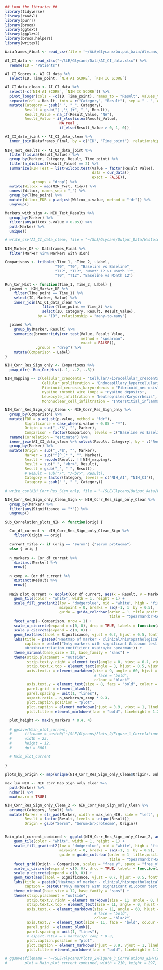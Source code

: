 ```r

## Load the libraries ##
library(tidyverse)
library(readxl)
library(purrr)
library(broom)
library(ggtext)
library(ggplot2)
library(broom.helpers)
library(writexl)

```

```r

Dataframes_Final <- read_csv(file = "~/SLE/Glycans/Output_Data/Glycans_marker_data_total.csv") 

AI_CI_data <- read_xlsx("~/SLE/Glycans/Data/AI_CI_data.xlsx") %>% 
  rename(ID = "Patients")

AI_CI_Scores <- AI_CI_data %>% 
  select(ID, Time_point, `NIH AI SCORE`, `NIH IC SCORE`)

AI_CI_data_clean <- AI_CI_data %>% 
  select(-c(`NIH AI SCORE`, `NIH IC SCORE`)) %>% 
  pivot_longer(cols = -c(ID, Time_point), names_to = "Result", values_to = "Result_Value") %>% 
  separate(col = Result, into = c("Category", "Result"), sep = " - ", extra = "merge") %>% 
  mutate(Category = gsub(" ", "_", Category), 
         Result = gsub("[ ,\\-]+", "_", Result),
         Result_Value = na_if(Result_Value, "NA"),
         Result_Value = if_else(is.na(Result_Value), 
                         NA_real_, 
                         if_else(Result_Value > 0, 1, 0))) 

AI_CI_data_joint <- AI_CI_data_clean %>%
  inner_join(Dataframes_Final, by = c("ID", "Time_point"), relationship = "many-to-many") 
  
NIH_Test_Results <- AI_CI_data_joint %>%
  filter(!is.na(Result_Value)) %>%
  group_by(Marker, Category, Result, Time_point) %>%
  filter(n_distinct(Result_Value) == 2) %>%
  summarize(NIH_Test = list(wilcox.test(Value ~ factor(Result_Value),
                                        data = cur_data(),
                                        exact = FALSE)),
            .groups = "drop") %>%
  mutate(Wilcox = map(NIH_Test, tidy)) %>%
  unnest(Wilcox, names_sep = "_") %>%
  group_by(Time_point) %>%
  mutate(Wilcox_FDR = p.adjust(Wilcox_p.value, method = "fdr")) %>%
  ungroup() 

Markers_with_sign <- NIH_Test_Results %>%
  group_by(Marker) %>%
  filter(any(Wilcox_p.value < 0.05)) %>%
  pull(Marker) %>%
  unique()

# write_csv(AI_CI_data_clean, file = "~/SLE/Glycans/Output_Data/Histology_data.csv")

```


```r

NIH_Marker_DF <- Dataframes_Final %>% 
  filter(Marker %in% Markers_with_sign)

Comparisons <- tribble(~Time_1, ~Time_2, ~Label, 
                       "T0", "T0", "Baseline vs Baseline", 
                       "T12", "T12", "Month 12 vs Month 12",
                       "T0", "T12", "Baseline vs Month 12")

Run_Cor_Hist <- function(Time_1, Time_2, Label) {
  joined <- NIH_Marker_DF %>%
    filter(Time_point == Time_1) %>%
    select(ID, Marker, Value) %>%
    inner_join(AI_CI_data_clean %>% 
                 filter(Time_point == Time_2) %>% 
                 select(ID, Category, Result, Result_Value),
               by = "ID", relationship = "many-to-many")
  
  joined %>%
    group_by(Marker, Result) %>%
    summarize(broom::tidy(cor.test(Value, Result_Value, 
                                   method = "spearman", 
                                   exact = FALSE)),
              .groups = "drop") %>%
    mutate(Comparison = Label)
}

NIH_Corr_Res_Sign_only <- Comparisons %>%
  pmap_dfr(~ Run_Cor_Hist(..1, ..2, ..3)) 

NIH_mapping <- c(Cellular_crescents = "Cellular/Fibrocellular_crescents",
                 Cellular_proliferation = "Endocapillary_hypercellularity",
                 Fibrinoid_necrosis_karyorrhexis = "Fibrinoid_necrosis",
                 Hyaline_thrombi_wire_loops = "Hyaline_deposits",
                 Leukocyte_infiltration = "Neutrophiles/Karyorrhexis",
                 Mononuclear_cell_infiltration = "Interstitial_inflammation")

NIH_Corr_Res_Sign_only_Clean <- NIH_Corr_Res_Sign_only %>% 
  group_by(Comparison) %>% 
  mutate(FDR = p.adjust(p.value, method = "fdr"), 
         Significance = case_when(p.value < 0.05 ~ "*"), 
         Origin = sub("_.*$", "", Marker), 
         Comparison = factor(Comparison, levels = c("Baseline vs Baseline", "Month 12 vs Month 12", "Baseline vs Month 12"))) %>% 
  rename(Correlation = "estimate") %>% 
  inner_join(AI_CI_data_clean %>% select(Result, Category), by = c("Result"), relationship = "many-to-many") %>% 
  group_by(Marker) %>% 
  mutate(Origin = sub("_.*$", "", Marker), 
         Marker = sub("^[^_]*_", "", Marker), 
         Result = recode(Result, !!!NIH_mapping), 
         Result = sub("_", "<br>", Result), 
         Result = gsub("_", " ", Result), 
         # Result = sub("/", "/<br>", Result),
         Category = factor(Category, levels = c("NIH_AI", "NIH_CI")),
         Category = gsub("_", " ", Category)) 

# write_csv(NIH_Corr_Res_Sign_only, file = "~/SLE/Glycans/Output_Data/Figure_3_NIH_cors/Glycan_NIH_Correlations.csv")

```


```r

NIH_Corr_Res_Sign_only_Clean_Sign <- NIH_Corr_Res_Sign_only_Clean %>%
  group_by(Marker) %>% 
  filter(any(Significance == "*")) %>% 
  ungroup()

Sub_Correlation_plots_NIH <- function(orig) {

  Cor_df_current <- NIH_Corr_Res_Sign_only_Clean_Sign %>% 
    filter(Origin == orig) 
  
  Current_Title <- if (orig == "Serum") {"Serum proteome"} 
  else { orig }
  
  n_markers <- Cor_df_current %>% 
    distinct(Marker) %>% 
    nrow()
  
  n_comp <- Cor_df_current %>% 
    distinct(Result) %>% 
    nrow()
    
  Main_plot_current <- ggplot(Cor_df_current, aes(x = Result, y = Marker, fill = Correlation)) +
    geom_tile(color = "white", width = 1, height = 1) +
    scale_fill_gradient2(low = "dodgerblue", mid = "white", high = "firebrick", 
                         midpoint = 0, breaks = seq(-1, 1, by = 0.5), 
                         guide = guide_colorbar(order = 1, title.position = "top", title.hjust = 0, 
                                                title = "Spearman<br>Correlation", title.theme = element_markdown(face = "bold"))) +
    facet_wrap(~ Comparison, nrow = 1) +
    scale_x_discrete(expand = c(0, 0), drop = TRUE, labels = function(x) str_wrap(x, width = 6)) +
    scale_y_discrete(expand = c(0, 0)) +
    geom_text(aes(label = Significance, vjust = 0.7, hjust = 0.5, fontface = "bold")) +
    labs(title = paste0("Heatmap of marker - clinical/histopathological feature correlations<br>Group: ", Current_Title), x = NULL, y = NULL, 
         caption = paste0("Only markers with significant Wilcoxon test results are shown
         <br><b>Correlation coefficient used:</b> Spearman")) +
    theme_minimal(base_size = 12, base_family = "sans") +
    theme(strip.placement = "outside",
          strip.text.y.right = element_text(angle = 0, hjust = 0.5, vjust = 0.5, face  = "bold"),
          strip.text.x.top = element_text(angle = 0, hjust = 0.5, vjust = 0.5, face  = "bold"),
          axis.text.x = element_markdown(size = 9, angle = 60, hjust = 1, vjust = 1, 
                                         # face = "bold", 
                                         colour = "black"), 
          axis.text.y = element_text(size = 8, face = "bold", colour = "black"),
          panel.grid  = element_blank(), 
          panel.spacing = unit(1, "lines"),
          aspect.ratio = n_markers/n_comp * 0.3,
          plot.caption.position = "plot", 
          plot.caption = element_markdown(hjust = 0.9, vjust = 1, lineheight = 1.3),
          plot.title = element_markdown(face = "bold", lineheight = 1.2))
  
  plot_height <- max(n_markers * 0.4, 4)
  
  # ggsave(Main_plot_current,
  #      filename = paste0("~/SLE/Glycans/Plots_2/Figure_3_Correlations_NIH/Correlations_NIH_", orig,".jpeg"),
  #      width = 23,
  #      height = 12,
  #      dpi = 300)
  
  # Main_plot_current
  
}

plots_by_origin <- map(unique(NIH_Corr_Res_Sign_only_Clean$Origin), Sub_Correlation_plots_NIH)

```


```r

max_len_NIH <- NIH_Corr_Res_Sign_only_Clean %>%
  pull(Marker) %>%
  nchar() %>%
  max(na.rm = TRUE)

NIH_Corr_Res_Sign_only_Clean_2 <- NIH_Corr_Res_Sign_only_Clean %>% 
  arrange(Category, Result) %>% 
  mutate(Marker = str_pad(Marker, width = max_len_NIH, side = "left", pad = "\u00A0"), 
         Result = factor(Result, levels = unique(Result)), 
         Origin = gsub("Serum", "Serum<br>proteome", Origin)) 
  

Main_plot_current_combined <- ggplot(NIH_Corr_Res_Sign_only_Clean_2, aes(x = Result, y = Marker, fill = Correlation)) +
    geom_tile(color = "white", width = 1, height = 1) +
    scale_fill_gradient2(low = "dodgerblue", mid = "white", high = "firebrick", 
                         midpoint = 0, breaks = seq(-1, 1, by = 0.5), 
                         guide = guide_colorbar(order = 1, title.position = "top", title.hjust = 0, 
                                                title = "Spearman<br>Correlation", title.theme = element_markdown(face = "bold"))) +
    facet_grid(Origin ~ Comparison, scales = "free_y", space = "free_y") +
    scale_x_discrete(expand = c(0, 0), drop = TRUE, labels = function(x) str_wrap(x, width = 6)) +
    scale_y_discrete(expand = c(0, 0)) +
    geom_text(aes(label = Significance, vjust = 0.7, hjust = 0.5, fontface = "bold")) +
    labs(title = paste0("Heatmap of marker - clinical/histopathological feature correlations"), x = NULL, y = NULL, 
         caption = paste0("Only markers with significant Wilcoxon test results are shown")) +
    theme_minimal(base_size = 12, base_family = "sans") +
    theme(strip.placement = "outside",
          strip.text.y.right = element_markdown(size = 11, angle = 0, hjust = 0.5, vjust = 0.5, face  = "bold"),
          strip.text.x.top = element_text(size = 11, angle = 0, hjust = 0.5, vjust = 0.5, face  = "bold"),
          axis.text.x = element_markdown(size = 11, angle = 60, hjust = 1, vjust = 1,
                                         # face = "bold", 
                                         colour = "black"), 
          axis.text.y = element_text(size = 11, face = "bold", colour = "black"),
          panel.grid  = element_blank(), 
          panel.spacing = unit(1, "lines"),
          # aspect.ratio = n_markers/n_comp * 0.3,
          plot.caption.position = "plot", 
          plot.caption = element_markdown(hjust = 0.9, vjust = 1, lineheight = 1.3),
          plot.title = element_markdown(face = "bold", lineheight = 1.2))

# ggsave(filename = "~/SLE/Glycans/Plots_2/Figure_3_Correlations_NIH/Correlations_NIH_Combined_A4.jpeg",
#        plot = Main_plot_current_combined, width = 210, height = 297, units = "mm", scale = 2, dpi = 300)

```

